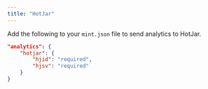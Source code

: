 ```yaml
---
title: "HotJar"
---
```


Add the following to your `mint.json` file to send analytics to HotJar.

```json Analytics options in mint.json
"analytics": {
    "hotjar": {
        "hjid": "required",
        "hjsv": "required"
    }
}
```
